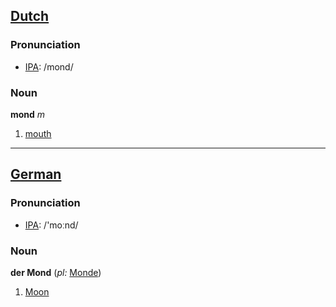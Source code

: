 ==[[Dutch]]==
=== Pronunciation ===
*[[w:IPA|IPA]]: /mond/
===Noun===

'''mond''' ''m''

#[[mouth]]

----

==[[German]]==
=== Pronunciation ===
*[[w:IPA|IPA]]: /'moːnd/
===Noun===
'''der Mond''' (''pl:'' [[Monde]])

#[[Moon]]